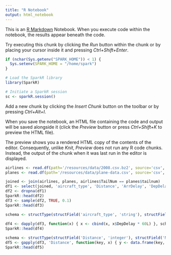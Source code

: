 ```yaml
---
title: "R Notebook"
output: html_notebook
---
```


This is an [R Markdown](http://rmarkdown.rstudio.com) Notebook. When you execute code within the notebook, the results appear beneath the code. 

Try executing this chunk by clicking the *Run* button within the chunk or by placing your cursor inside it and pressing *Ctrl+Shift+Enter*. 

```r
if (nchar(Sys.getenv("SPARK_HOME")) < 1) {
  Sys.setenv(SPARK_HOME = "/home/spark")
}

# Load the SparkR library
library(SparkR)

# Initiate a SparkR session
sc <- sparkR.session()

```

Add a new chunk by clicking the *Insert Chunk* button on the toolbar or by pressing *Ctrl+Alt+I*.

When you save the notebook, an HTML file containing the code and output will be saved alongside it (click the *Preview* button or press *Ctrl+Shift+K* to preview the HTML file).

The preview shows you a rendered HTML copy of the contents of the editor. Consequently, unlike *Knit*, *Preview* does not run any R code chunks. Instead, the output of the chunk when it was last run in the editor is displayed.
```r
airlines <- read.df(path='/resources/data/2008.csv.bz2', source='csv', header='true', inferSchema='true')
planes <- read.df(path='/resources/data/plane-data.csv', source='csv', header='true', inferSchema='true')
```

```r
joined <- join(airlines, planes, airlines$TailNum == planes$tailnum)
df1 <- select(joined, 'aircraft_type', 'Distance', 'ArrDelay', 'DepDelay')
df2 <- dropna(df1)
SparkR::head(df2)
df3 <- sample(df2, TRUE, 0.1)
SparkR::head(df3)
```
```r
schema <- structType(structField('aircraft_type', 'string'), structField('Distance', 'integer'),           structField('ArrDelay', 'integer'),   structField('DepDelay', 'integer'),                        structField('DepDelayS', 'integer')) 
          
df4 <- dapply(df3, function(x) { x <- cbind(x, x$DepDelay * 60L) }, schema)
SparkR::head(df4)
```
```r
schema <- structType(structField('Distance', 'integer'), structField('MaxActualDelay',  'integer'))
df5 <- gapply(df3, 'Distance', function(key, x) { y <- data.frame(key, max(x$ArrDelay-x$DepDelay)) }, schema)
SparkR::head(df5)
```

